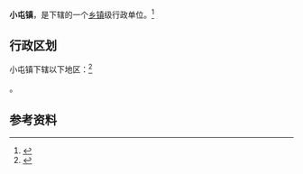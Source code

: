 {{中国乡级行政区|41/04/82/104/000}}

'''小屯镇'''，是{{PRC admin/fullname|41/04/82/104/000|3}}下辖的一个[[乡镇|乡镇]]级行政单位。<ref>{{PRC admin/ref sgc|{{PRC admin/parent|41/04/82/104/000}}}}</ref>

== 行政区划 ==

小屯镇下辖以下地区：<ref>{{PRC admin/ref sgc|41/04/82/104/000}}</ref>

{{PRC admin/children|41/04/82/104/000}}。

== 参考资料 ==

{{reflist}}

{{行政区划小作品}}
{{PRC admin/navcat|41/04/82/104/000}}